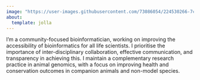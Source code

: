 ```yaml
---
image: "https://user-images.githubusercontent.com/73086054/224530266-7c58a07c-6969-4731-b9d1-bc1b5cbdace3.png"
about:
  template: jolla
---
```


I'm a community-focused bioinformatician, working on improving the accessibility of bioinformatics for all life scientists. I prioritise the importance of inter-disciplinary collaboration, effective communication, and transparency in achieving this. I maintain a complementary research practice in animal genomics, with a focus on improving health and conservation outcomes in companion animals and non-model species. 